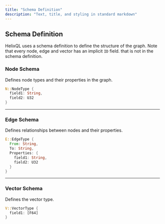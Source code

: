 ```yaml
---
title: "Schema Definition"
description: "Text, title, and styling in standard markdown"
---
```


## Schema Definition

HelixQL uses a schema definition to define the structure of the graph.
Note that every node, edge and vector has an implicit `ID` field. that is not in the schema definition.

### Node Schema

Defines node types and their properties in the graph.

```rust
N::NodeType {
  field1: String,
  field2: U32
}
```

---

### Edge Schema

Defines relationships between nodes and their properties.

```rust
E::EdgeType {
  From: String,
  To: String,
  Properties: {
    field1: String,
    field2: U32
  }
}
```

---

### Vector Schema

Defines the vector type.

```rust
V::VectorType {
  field1: [F64]
}
```
